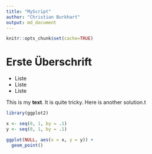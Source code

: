 ```yaml
---
title: "MyScript"
author: "Christian Burkhart"
output: md_document
---
```



```r
knitr::opts_chunk$set(cache=TRUE)
```


# Erste Überschrift

* Liste
* Liste
* Liste

This is my **text**. It is quite tricky. Here is another solution.t


```r
library(ggplot2)

x <- seq(0, 1, by = .1)
y <- seq(0, 1, by = .1)

ggplot(NULL, aes(x = x, y = y)) +
  geom_point()
```

